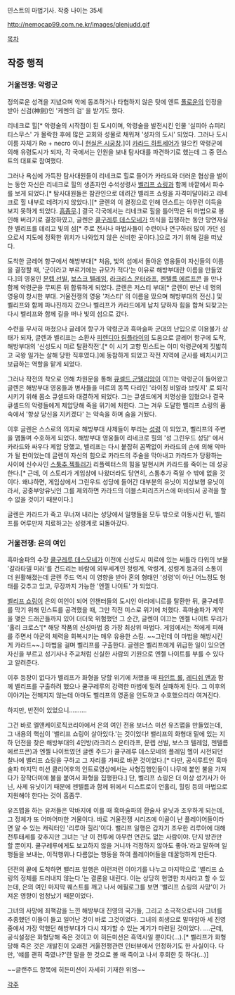 민스트의 마법기사. 작중 나이는 35세

http://nemocap99.com.ne.kr/images/glenjudd.gif


[[목차]]
== 작중 행적 ==
=== 거울전쟁: 악령군 ===
정의로운 성격을 지녔으며 악에 동조하거나 타협하지 않은 탓에 엔트 [[폴로운]]의 인정을 받아 신검(神劍)인 '케멘의 검' 을 받기도 했다.

리네크로 힐[* 악령술의 시작점이 된 도시이며, 악령술을 발전시킨 인물 '실피아 슈피리티스무스' 가 몰락한 후에 많은 교회와 성물로 채워져 '성자의 도시' 되었다. 그러나 도시 이름 자체가 Re + necro 이니 [[현실은 시궁창]].]이 [[카라드 하트세어]]가 일으킨 악령군에 의해 유령도시가 되자, 각 국에서는 인원을 보내 탐사대를 파견하기로 했는데 그 중 민스트의 대표로 참여했다.

그러나 욕심에 가득찬 탐사대원들이 리네크로 힐로 들어가 카라드와 더러운 협상을 벌이는 동안 자신은 리네크로 힐의 생존자인 수석성령사 [[벨리프 쇼링]]과 함께 바깥에서 파수를 보게 되었다.[* 탐사대원들은 참관인으로 데려간 벨리프 쇼링을 자격미달이라고 리네크로 힐 내부로 데려가지 않았다.][* 글렌의 이 결정으로 인해 민스트는 아무런 이득을 보지 못하게 되었다. [[흠좀무]].] 결국 각국에서는 리네크로 힐을 틀어막은 뒤 마법으로 봉인해 버리기로 결정하였고, 글렌은 [[쿨구레루 데스모네]]가 의식을 집행하는 동안 망연자실한 벨리프를 데리고 빛의 섬[* 주로 전사나 마법사들이 수련이나 연구하러 많이 가던 섬으로서 지도에 정확한 위치가 나와있지 않은 신비한 곳이다.]으로 가기 위해 길을 떠났다.

도착한 글레어 항구에서 해방부대[* 처음, 빛의 섬에서 돌아온 영웅들이 자신들의 이름을 결정할 때, '군이라고 부르기에는 규모가 적다'는 이유로 해방부대란 이름을 만들었다.]의 영웅인 [[문렙 선빌]], [[보스크 텔레임]], [[라크리스 운터라프]], [[젠텔름 에르프콘]] 을 만나 함께 악령군을 무찌른 뒤 합류하게 되었다. 글렌은 저스티 부대[* 글렌이 만난 네 명의 영웅이 창시한 부대. 거울전쟁의 영웅 '저스티' 의 이름을 땄으며 해방부대의 전신.] 및 벨리프와 함께 파나진까지 갔으나 벨리프가 카라드에게 납치 당하자 힘을 합쳐 되찾고는 다시 벨리프와 함께 길을 떠나 빛의 섬으로 갔다.

수련을 무사히 마쳤으나 글레어 항구가 악령군과 흑마술파 군대의 난입으로 이용불가 상태가 되자, 글렌과 벨리프는 소환사 [[피렌디아 림플라이]]의 도움으로 글레어 항구에 도착, 해방부대의 '신성도시 미르 탈환작전'.[* 이 시기 고향 민스트는 이미 악령군에게 짓밟히고 국왕 일가는 살해 당한 직후였다.]에 동참하게 되었고 작전 지역에 군사를 배치시키고 보급하는 역할을 맡게 되었다.

그러나 작전의 착오로 인해 차원문을 통해 [[큐셀드 군텔리암]]이 이끄는 악령군이 들어왔고 글렌은 해방부대 영웅들과 병사들을 미르의 동쪽 다리인 '라이징 비알라 브릿지' 로 퇴각시키기 위해 몸소 큐셀드와 대결하게 되었다. 그는 큐셀드에게 치명상을 입혔으나 결국 큐셀드의 악령들에게 제압당해 죽을 위기에 처한다. 그는 겨우 도달한 벨리프 쇼링의 품 속에서 '항상 당신을 지키겠다' 는 약속을 하며 숨을 거뒀다. 

이후 글렌은 스스로의 의지로 해방부대 사제들이 부리는 [[성령]] 이 되었고, 벨리프의 주변을 맴돌며 수호하게 되었다. 해방부대 영웅들이 리네크로 힐의 '성 그린우드 성당' 에서 카라드와 싸우다 제압 당했고, 벨리프는 다시 붙잡혀 꼼짝없이 카라드의 손에 의해 악마가 될 판이었는데 글렌이 자신의 힘으로 카라드의 주술을 막아내고 카라드가 당황하는 사이에 신수사인 [[스툼추 젝틀러]]가 리플렉터스의 힘을 발현시켜 카라드를 죽이는 데 성공한다.[* 근데, 이 스토리가 게임상에 나왔더라도 당연히, 스톰추가 죽일 수 밖에 없을 것이다. 왜냐하면, 게임상에서 그린우드 성당에 들어간 대부분의 유닛이 지상보행 유닛이라서, 공중부양유닛인 그를 제외하면 카라드의 이블스피리츠커스에 마비되서 공격을 할 수 없을 것이기 때문이다.]

글렌은 카라드가 죽고 무너져 내리는 성당에서 일행들을 모두 밖으로 이동시킨 뒤, 벨리프를 어루만져 치료하고는 성령계로 되돌아갔다.

=== 거울전쟁: 은의 여인 ===
흑마술파의 수장 [[쿨구레루 데스모네]]가 이전에 신성도시 미르에 있는 써틀라 타워의 보물 '갈라타델 미러'를 건드리는 바람에 외부세계인 정령계, 악령계, 성령계 등과의 소통이 더 원활해졌는데 글렌 주드 역시 이 영향을 받아 혼의 형태인 '성령'이 아닌 어느정도 형태를 갖추고 있고, 무장까지 가능한 '엔젤 나이트' 가 되었다.

[[벨리프 쇼링]]이 은의 여인이 되어 인챈터들의 도시인 아리에니르를 탈환한 뒤, 쿨구레루를 막기 위해 민스트를 공격했을 때, 그만 작전 미스로 위기에 처했다. 흑마술파가 계약을 맺은 드래곤들까지 있어 더더욱 위험했던 그 순간, 글렌이 이끄는 엔젤 나이트 무리가 '홀리 크로스'[* 해당 작품의 신성마법 중 가장 최상위 마법다. 게임에서는 적에게 피해를 주면서 아군의 체력을 회복시키는 매우 유용한 스킬. ~~그런데 이 마법을 해방시킨 게 카라드~~.] 마법을 걸며 벨리프를 구출한다. 글렌은 벨리프에게 위급한 일이 있으면 자신을 부르고 성기사나 주교처럼 신실한 사람의 기원으로 엔젤 나이트를 부를 수 있다고 알려준다.

이후 등장이 없다가 벨리프가 화형을 당할 위기에 처했을 때 [[파인트 롤]], [[레디쉬 앤]]과 함께 벨리프를 구출하려 했으나 쿨구레루의 강력한 마법에 밀려 실패하게 된다. 그 이후의 이야기는 전해지지 않는데 아마도 벨리프의 영혼을 인도하고 수호했으리라 여겨진다. 




하지만, 반전이 있었으니..........



그건 바로 엘앤케이로직코리아에서 은의 여인 전용 보너스 미션 유즈맵을 만들었는데, 그 내용의 핵심이 '밸리프 쇼링이 살아있다.'는 것이었다!
밸리프의 화형대 밑에 있는 지하 던전을 찾은 해방부대의 4인방(라크리스 운터라프, 문렙 선빌, 보스크 텔레임, 젠텔름 에르프콘)과 엔젤 나이트였던 글렌 주드가 쿨구레루 데스모네의 플레임 헬이 시전되던 찰나에 밸리프 쇼링을 구하고 그 자리를 가짜로 바꾼 것이었다.[* 다만, 공식루트인 흑마술파 마지막 미션 클리어후의 인트로영상에서는 사형집행인들이 나무에 붙인 불을 가져다가 장작더미에 불을 붙여서 화형을 집행한다.] 단, 벨리프 쇼링은 더 이상 성기사가 아닌, 사제 유닛이기 때문에 젠텔름과 함께 뒤에서 디스트로이 언홀리, 힐링 등의 마법으로 지원해야 한다는 것이 흠좀무.

유즈맵을 하는 유저들은 막바지에 이를 때 흑마술파의 환술사 유닛과 조우하게 되는데, 그 정체가 또 어마어마한 거물이다.
바로 거울전쟁 시리즈에 이골이 난 플레이어들이라면 알 수 있는 캐릭터인 '리루아 힐리'이다.
밸리프 일행은 갑자기 조우한 리루아에 대해 전투태세를 갖추지만 그녀는 '난 이 전투에 아무런 연관도 없는 사람이야. 단지 방관만 할 뿐이지. 쿨구레루에게도 보고하지 않을 거니까 걱정하지 않아도 좋아.'라고 말하며 일행들을 보내는, 이적행위나 다름없는 행동을 하여 플레이어들을 데꿀멍하게 만든다.

던전의 끝에 도착하면 밸리프 일행은 이런저런 이야기를 나누고 마지막으로 '밸리프 쇼링의 정체를 드러내지 않는다.'는 결론을 내린다. 이는 상당히 현명한 처사라고 할 수 있는데, 은의 여인 마지막 퀘스트를 깨고 나서 에필로그를 보면 '밸리프 쇼링의 사망'이 가져온 영향이 엄청났기 때문이었다.

그녀의 사망에 죄책감을 느낀 해방부대 진영의 국가들, 그리고 소극적으로나마 그녀를 추종했던 이들이 들고 일어난 것이 바로 그것이었다. 그녀의 희생으로 말마암아 세 진영 중에서 가장 약했던 해방부대가 다시 재기할 수 있는 계기가 마련된 것이었다. ....근데, 공식설정은 화형당해 죽은 것이고 이 히든미션은 흑역사일 뿐이다(...).[* 벨리프가 화형당해 죽은 것은 개발진이 오래전 거울전쟁관련 인터뷰에서 인정하기도 한 사실이다. 다만, '얘를 괜히 죽였나?'란 말을 한 것으로 볼 때 죽이고 나서 후회한 듯 하다(...)] 

~~글랜주드 항목에 히든미션이 자세히 기재한 위엄~~ 

[[각주]]



 
